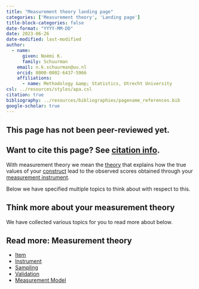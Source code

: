 ```yaml
---
title: "Measurement theory landing page"
categories: ['Measurement theory', 'Landing page']
title-block-categories: false
date-format: "YYYY-MM-DD"
date: 2023-06-26
date-modified: last-modified
author:
  - name:
      given: Noémi K.
      family: Schuurman
    email: n.k.schuurman@uu.nl
    orcid: 0000-0002-6437-5966
    affiliations:
      - name: Methodology &amp; Statistics, Utrecht University
csl: ../resources/styles/apa.csl
citation: true
bibliography: ../resources/bibliographies/pagename_references.bib
google-scholar: true
---
```


::: callout-caution
## This page has not been peer-reviewed yet.
:::

::: callout-note
## Want to cite this page? See [citation info](measurement-theory.html#citation).
:::

With measurement theory we mean the [theory](../your-study/theory.qmd) that explains how the true values of your [construct](../your-study/constructs.qmd) lead to the observed scores obtained through your [measurement instrument](../measurement-theory/instrument.qmd). 

Below we have specified multiple topics to think about with respect to this.

## Think more about your measurement theory

We have collected various topics for you to read more about below.

::: {.callout-note collapse="false"}
## Read more: Measurement theory
-   [Item](\item.qmd)
-   [Instrument](\instrument.qmd)
-   [Sampling](\sampling.qmd)
-   [Validation](\validation.qmd) 
-   [Measurement Model](\measurement-model.qmd) 

:::

